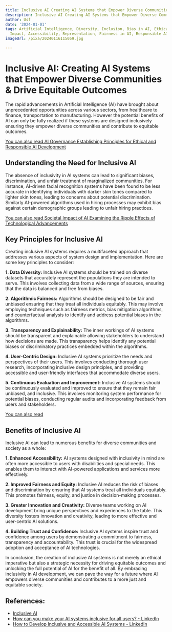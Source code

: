 ```yaml
---
title: Inclusive AI Creating AI Systems that Empower Diverse Communities
description: Inclusive AI Creating AI Systems that Empower Diverse Communities
author: Usf
date: '2024-01-01'
tags: Artificial Intelligence, Diversity, Inclusion, Bias in AI, Ethical AI, Social
  Impact, Accessibility, Representation, Fairness in AI, Responsible AI
imageUrl: /pixa/20240116115059.jpg

---
```

# **Inclusive AI:  Creating AI Systems that Empower Diverse Communities & Drive Equitable Outcomes**

The rapid advancements in Artificial Intelligence (AI) have brought about unprecedented opportunities across various sectors,  from healthcare to  finance, transportation to manufacturing. However the potential benefits  of AI can  only be fully realized if these systems are designed inclusively ensuring they empower diverse communities and contribute to equitable  outcomes.

[You can also read AI Governance Establishing Principles for Ethical  and Responsible AI Development](AI%20Governance%20Establishing%20Principles%20for%20Ethical%20and%20Responsible%20AI%20Development)


##  **Understanding the Need for Inclusive AI**

The absence of inclusivity in AI systems can lead to significant  biases, discrimination,  and unfair treatment of marginalized communities. For instance, AI-driven facial recognition systems  have  been found to  be less accurate in identifying individuals with darker skin tones compared to lighter skin tones, leading to concerns about  potential discrimination. Similarly AI-powered algorithms used in hiring processes  may exhibit bias against certain demographic groups leading  to unfair  hiring practices.

[You can also read Societal Impact of AI Examining the Ripple Effects of Technological Advancements](Societal%20Impact%20of%20AI%20Examining%20the%20Ripple%20Effects%20of%20Technological%20Advancements)


## **Key Principles for Inclusive AI**

Creating inclusive AI systems requires a multifaceted approach that addresses various aspects of system  design and implementation. Here are some  key principles to consider:

**1. Data  Diversity:**  Inclusive AI systems should be  trained on diverse datasets that accurately represent the populations they are intended to serve. This involves collecting data from a wide range of sources, ensuring that the data is balanced and free from biases.

**2.  Algorithmic Fairness:** Algorithms should be designed to be fair and unbiased  ensuring  that they treat all individuals equitably. This may involve employing techniques such as fairness metrics, bias mitigation algorithms, and  counterfactual analysis  to identify and address potential biases in the algorithms.

**3. Transparency and Explainability:**  The inner  workings of AI  systems should  be transparent and explainable allowing stakeholders to understand how decisions  are made. This transparency helps identify any potential biases or discriminatory  practices embedded within the algorithms.

**4. User-Centric Design:** Inclusive AI systems prioritize the  needs and perspectives of their users. This involves conducting thorough user research, incorporating inclusive design principles, and providing  accessible and user-friendly  interfaces that  accommodate diverse users.

**5. Continuous Evaluation and Improvement:** Inclusive AI systems should be  continuously evaluated and improved to ensure that they remain fair unbiased,  and inclusive.  This involves monitoring system  performance for potential biases,  conducting regular audits and incorporating feedback from users and stakeholders.

[You can also read ]()


## **Benefits of Inclusive AI**

Inclusive AI can lead to numerous benefits for diverse communities and society as a whole:

**1. Enhanced Accessibility:** AI systems designed with inclusivity in mind are often more accessible to users with disabilities and special needs. This enables them  to interact with AI-powered applications  and services more effectively.

**2.  Improved Fairness and Equity:** Inclusive AI reduces the risk of  biases and discrimination by ensuring that AI systems treat all individuals equitably. This promotes fairness, equity,  and  justice in  decision-making processes.

**3. Greater  Innovation and Creativity:** Diverse teams working on AI development bring  unique  perspectives and experiences to the table. This diversity fosters innovation and creativity, leading to more effective and user-centric AI  solutions.

**4. Building Trust  and Confidence:** Inclusive AI systems inspire trust and confidence among users by demonstrating a commitment to fairness, transparency and accountability. This trust is crucial for the widespread adoption and acceptance of AI technologies.

In conclusion,  the creation of inclusive AI systems is not merely an ethical imperative but also a  strategic necessity for driving equitable  outcomes and unlocking the full potential of AI for the benefit of all. By embracing inclusivity in AI development, we can pave the way for a future where  AI empowers diverse  communities and contributes to a more just and equitable society.

## References:
- [Inclusive AI](https://www.inclusivecreation.com/inclusiveai)
- [How can you make your AI systems inclusive for all users? - LinkedIn](https://www.linkedin.com/advice/3/how-can-you-make-your-ai-systems-inclusive)
- [How to Develop Inclusive and Accessible AI Systems - LinkedIn](https://www.linkedin.com/advice/1/what-best-ways-develop-inclusive-accessible-daife)
